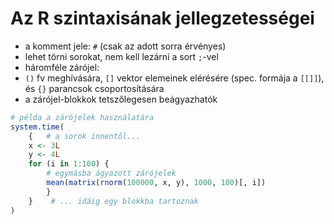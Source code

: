# Az R szintaxisának jellegzetességei

- a komment jele: `#` (csak az adott sorra érvényes)
- lehet törni sorokat, nem kell lezárni a sort `;`-vel
- háromféle zárójel:
- `()` fv meghívására, `[]` vektor elemeinek elérésére (spec. formája a `[[]]`),
és `{}` parancsok csoportosítására
- a zárójel-blokkok tetszőlegesen beágyazhatók
```r
# példa a zárójelek használatára
system.time(   
    {   # a sorok innentől...
    x <- 3L
    y <- 4L   
    for (i in 1:100) {
        # egymásba ágyazott zárójelek
        mean(matrix(rnorm(100000, x, y), 1000, 100)[, i])  
        }
    }    # ... idáig egy blokkba tartoznak
)
```
